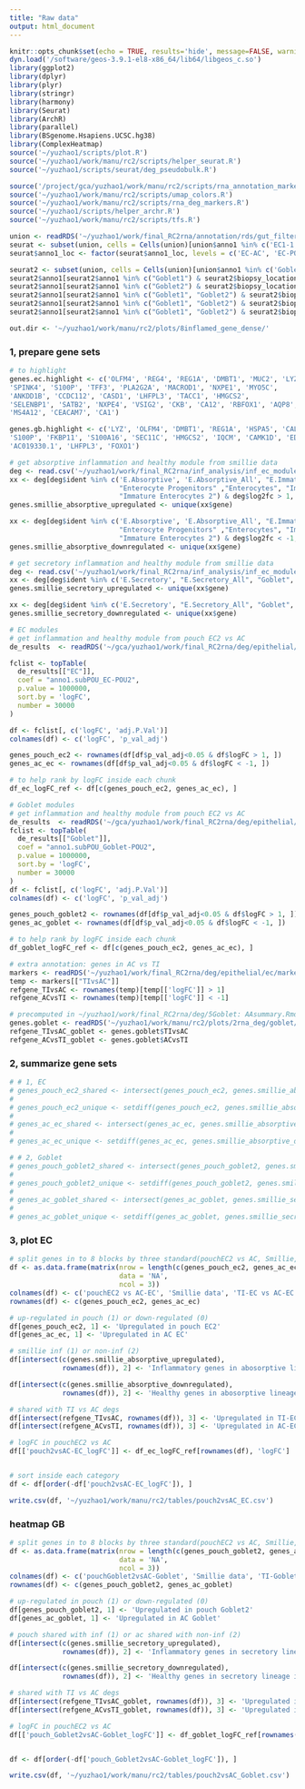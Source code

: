 ```yaml
---
title: "Raw data"
output: html_document
---
```


```r
knitr::opts_chunk$set(echo = TRUE, results='hide', message=FALSE, warning=FALSE, fig.height = 7, fig.width = 7)
dyn.load('/software/geos-3.9.1-el8-x86_64/lib64/libgeos_c.so')
library(ggplot2)
library(dplyr)
library(plyr)
library(stringr)
library(harmony)
library(Seurat)
library(ArchR)
library(parallel)
library(BSgenome.Hsapiens.UCSC.hg38)
library(ComplexHeatmap)
source('~/yuzhao1/scripts/plot.R')
source('~/yuzhao1/work/manu/rc2/scripts/helper_seurat.R')
source('~/yuzhao1/scripts/seurat/deg_pseudobulk.R')
```

```r
source('/project/gca/yuzhao1/work/manu/rc2/scripts/rna_annotation_markers.R')
source('~/yuzhao1/work/manu/rc2/scripts/umap_colors.R')
source('~/yuzhao1/work/manu/rc2/scripts/rna_deg_markers.R')
source('~/yuzhao1/scripts/helper_archr.R')
source('~/yuzhao1/work/manu/rc2/scripts/tfs.R')
```

```r
union <- readRDS('~/yuzhao1/work/final_RC2rna/annotation/rds/gut_filtered.rds')
seurat <- subset(union, cells = Cells(union)[union$anno1 %in% c('EC1-1', 'EC1-2', "EC2-1", "EC2-2")])
seurat$anno1_loc <- factor(seurat$anno1_loc, levels = c('EC-AC', 'EC-POU2', 'EC-POU1', 'EC-PP', 'EC-TI'))

seurat2 <- subset(union, cells = Cells(union)[union$anno1 %in% c('Goblet1', 'Goblet2')])
seurat2$anno1[seurat2$anno1 %in% c("Goblet1") & seurat2$biopsy_location =='POU'] <- 'Goblet-POU1'
seurat2$anno1[seurat2$anno1 %in% c("Goblet2") & seurat2$biopsy_location =='POU'] <- 'Goblet-POU2'
seurat2$anno1[seurat2$anno1 %in% c("Goblet1", "Goblet2") & seurat2$biopsy_location =='PP'] <- 'Goblet-PP'
seurat2$anno1[seurat2$anno1 %in% c("Goblet1", "Goblet2") & seurat2$biopsy_location =='TI'] <- 'Goblet-TI'
seurat2$anno1[seurat2$anno1 %in% c("Goblet1", "Goblet2") & seurat2$biopsy_location =='AC'] <- 'Goblet-AC'

out.dir <- '~/yuzhao1/work/manu/rc2/plots/8inflamed_gene_dense/'
```


### 1, prepare gene sets

```r
# to highlight
genes.ec.highlight <- c('OLFM4', 'REG4', 'REG1A', 'DMBT1', 'MUC2', 'LYZ', 'AC138305.1','SERPINB5', 
'SPINK4', 'S100P', 'TFF3', 'PLA2G2A', 'MACROD1', 'NXPE1', 'MYO5C', 
'ANKDD1B', 'CCDC112', 'CASD1', 'LHFPL3', 'TACC1', 'HMGCS2', 
'SELENBP1', 'SATB2', 'NXPE4', 'VSIG2', 'CKB', 'CA12', 'RBFOX1', 'AQP8', 'XACT', 
'MS4A12', 'CEACAM7', 'CA1')

genes.gb.highlight <- c('LYZ', 'OLFM4', 'DMBT1', 'REG1A', 'HSPA5', 'CALR', 'HSP90B1', 'SDF2L1', 'PDIA4',
'S100P', 'FKBP11', 'S100A16', 'SEC11C', 'HMGCS2', 'IQCM', 'CAMK1D', 'EDIL3', 'VSIG2', 'XACT', 'CNTN4', 'RBFOX1', 'C10orf99', 'SETBP1', 'EFNA5', 'PPM1L', 'SEMA5A', 'PDIA3', 'CKB', 'B4GALNT2',
'AC019330.1', 'LHFPL3', 'FOXO1')
```


```r
# get absorptive inflammation and healthy module from smillie data
deg <- read.csv('~/yuzhao1/work/final_RC2rna/inf_analysis/inf_ec_module.csv')
xx <- deg[deg$ident %in% c('E.Absorptive', 'E.Absorptive_All', "E.Immature_Enterocytes", 
                           "Enterocyte Progenitors" ,"Enterocytes", "Immature Enterocytes 1",
                           "Immature Enterocytes 2") & deg$log2fc > 1, ]
genes.smillie_absorptive_upregulated <- unique(xx$gene)

xx <- deg[deg$ident %in% c('E.Absorptive', 'E.Absorptive_All', "E.Immature_Enterocytes", 
                           "Enterocyte Progenitors" ,"Enterocytes", "Immature Enterocytes 1",
                           "Immature Enterocytes 2") & deg$log2fc < -1, ]
genes.smillie_absorptive_downregulated <- unique(xx$gene)
```

```r
# get secretory inflammation and healthy module from smillie data
deg <- read.csv('~/yuzhao1/work/final_RC2rna/inf_analysis/inf_ec_module.csv')
xx <- deg[deg$ident %in% c('E.Secretory', "E.Secretory_All", "Goblet", "Immature Goblet") & deg$log2fc > 1, ]
genes.smillie_secretory_upregulated <- unique(xx$gene)

xx <- deg[deg$ident %in% c('E.Secretory', "E.Secretory_All", "Goblet", "Immature Goblet") & deg$log2fc < -1, ]
genes.smillie_secretory_downregulated <- unique(xx$gene)
```

```r
# EC modules
# get inflammation and healthy module from pouch EC2 vs AC
de_results  <- readRDS('~/gca/yuzhao1/work/final_RC2rna/deg/epithelial/ec/pseudobulk/de_results_pou2vsAC_bulk.rds')

fclist <- topTable(
  de_results[["EC"]],
  coef = "anno1.subPOU_EC-POU2",
  p.value = 1000000,
  sort.by = 'logFC',
  number = 30000
)

df <- fclist[, c('logFC', 'adj.P.Val')]
colnames(df) <- c('logFC', 'p_val_adj')

genes_pouch_ec2 <- rownames(df[df$p_val_adj<0.05 & df$logFC > 1, ])
genes_ac_ec <- rownames(df[df$p_val_adj<0.05 & df$logFC < -1, ])

# to help rank by logFC inside each chunk
df_ec_logFC_ref <- df[c(genes_pouch_ec2, genes_ac_ec), ]
```


```r
# Goblet modules
# get inflammation and healthy module from pouch EC2 vs AC
de_results  <- readRDS('~/gca/yuzhao1/work/final_RC2rna/deg/epithelial/goblet/de_results_pou2vsAC_bulk.rds')
fclist <- topTable(
  de_results[["Goblet"]],
  coef = "anno1.subPOU_Goblet-POU2",
  p.value = 1000000,
  sort.by = 'logFC',
  number = 30000
)
df <- fclist[, c('logFC', 'adj.P.Val')]
colnames(df) <- c('logFC', 'p_val_adj')

genes_pouch_goblet2 <- rownames(df[df$p_val_adj<0.05 & df$logFC > 1, ])
genes_ac_goblet <- rownames(df[df$p_val_adj<0.05 & df$logFC < -1, ])

# to help rank by logFC inside each chunk
df_goblet_logFC_ref <- df[c(genes_pouch_ec2, genes_ac_ec), ]
```

```r
# extra annotation: genes in AC vs TI
markers <- readRDS('~/yuzhao1/work/final_RC2rna/deg/epithelial/ec/markers_filtered_logFC1_p0.05.rds')
temp <- markers[["TIvsAC"]]
refgene_TIvsAC <- rownames(temp)[temp[['logFC']] > 1]
refgene_ACvsTI <- rownames(temp)[temp[['logFC']] < -1]

# precomputed in ~/yuzhao1/work/final_RC2rna/deg/5Goblet: AAsummary.Rmd
genes.goblet <- readRDS('~/yuzhao1/work/manu/rc2/plots/2rna_deg/goblet/genes_goblet.rds') 
refgene_TIvsAC_goblet <- genes.goblet$TIvsAC
refgene_ACvsTI_goblet <- genes.goblet$ACvsTI
```

### 2, summarize gene sets

```r
# # 1, EC
# genes_pouch_ec2_shared <- intersect(genes_pouch_ec2, genes.smillie_absorptive_upregulated)
# 
# genes_pouch_ec2_unique <- setdiff(genes_pouch_ec2, genes.smillie_absorptive_upregulated)
# 
# genes_ac_ec_shared <- intersect(genes_ac_ec, genes.smillie_absorptive_downregulated)
# 
# genes_ac_ec_unique <- setdiff(genes_ac_ec, genes.smillie_absorptive_downregulated)
```

```r
# # 2, Goblet
# genes_pouch_goblet2_shared <- intersect(genes_pouch_goblet2, genes.smillie_secretory_upregulated)
# 
# genes_pouch_goblet2_unique <- setdiff(genes_pouch_goblet2, genes.smillie_secretory_upregulated)
# 
# genes_ac_goblet_shared <- intersect(genes_ac_goblet, genes.smillie_secretory_downregulated)
# 
# genes_ac_goblet_unique <- setdiff(genes_ac_goblet, genes.smillie_secretory_downregulated)

```


### 3, plot EC

```r
# split genes in to 8 blocks by three standard(pouchEC2 vs AC, Smillie, TI vs AC)
df <- as.data.frame(matrix(nrow = length(c(genes_pouch_ec2, genes_ac_ec)),
                           data = 'NA',
                           ncol = 3))
colnames(df) <- c('pouchEC2 vs AC-EC', 'Smillie data', 'TI-EC vs AC-EC')
rownames(df) <- c(genes_pouch_ec2, genes_ac_ec)

# up-regulated in pouch (1) or down-regulated (0)
df[genes_pouch_ec2, 1] <- 'Upregulated in pouch EC2'
df[genes_ac_ec, 1] <- 'Upregulated in AC EC'

# smillie inf (1) or non-inf (2)
df[intersect(c(genes.smillie_absorptive_upregulated),
             rownames(df)), 2] <- 'Inflammatory genes in abosorptive lineage in Smillie et al.'

df[intersect(c(genes.smillie_absorptive_downregulated),
             rownames(df)), 2] <- 'Healthy genes in abosorptive lineage in Smillie et al.'

# shared with TI vs AC degs
df[intersect(refgene_TIvsAC, rownames(df)), 3] <- 'Upregulated in TI-EC vs AC-EC'
df[intersect(refgene_ACvsTI, rownames(df)), 3] <- 'Upregulated in AC-EC vs TI-EC'

# logFC in pouchEC2 vs AC
df[['pouch2vsAC-EC_logFC']] <- df_ec_logFC_ref[rownames(df), 'logFC']


# sort inside each category
df <- df[order(-df['pouch2vsAC-EC_logFC']), ]

write.csv(df, '~/yuzhao1/work/manu/rc2/tables/pouch2vsAC_EC.csv')
```






### heatmap GB

```r
# split genes in to 8 blocks by three standard(pouchEC2 vs AC, Smillie, TI vs AC)
df <- as.data.frame(matrix(nrow = length(c(genes_pouch_goblet2, genes_ac_goblet)),
                           data = 'NA',
                           ncol = 3))
colnames(df) <- c('pouchGoblet2vsAC-Goblet', 'Smillie data', 'TI-Goblet vs AC-Goblet')
rownames(df) <- c(genes_pouch_goblet2, genes_ac_goblet)

# up-regulated in pouch (1) or down-regulated (0)
df[genes_pouch_goblet2, 1] <- 'Upregulated in pouch Goblet2'
df[genes_ac_goblet, 1] <- 'Upregulated in AC Goblet'

# pouch shared with inf (1) or ac shared with non-inf (2)
df[intersect(c(genes.smillie_secretory_upregulated),
             rownames(df)), 2] <- 'Inflammatory genes in secretory lineage in Smillie et al.'

df[intersect(c(genes.smillie_secretory_downregulated),
             rownames(df)), 2] <- 'Healthy genes in secretory lineage in Smillie et al.'

# shared with TI vs AC degs
df[intersect(refgene_TIvsAC_goblet, rownames(df)), 3] <- 'Upregulated in TI-Goblet vs AC-Goblet'
df[intersect(refgene_ACvsTI_goblet, rownames(df)), 3] <- 'Upregulated in AC-Goblet vs TI-Goblet'

# logFC in pouchEC2 vs AC
df[['pouch_Goblet2vsAC-Goblet_logFC']] <- df_goblet_logFC_ref[rownames(df), 'logFC']


df <- df[order(-df['pouch_Goblet2vsAC-Goblet_logFC']), ]

write.csv(df, '~/yuzhao1/work/manu/rc2/tables/pouch2vsAC_Goblet.csv')
```
























